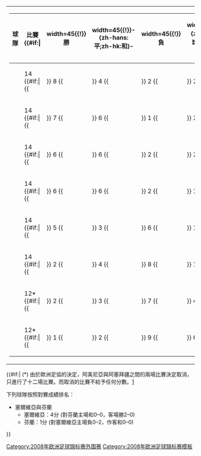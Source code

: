 {|
|-
|<!-- GROUP STANDINGS TABLE-->
{| class="wikitable" style="text-align: center; font-size: smaller;"
|-
!width=165|球隊
!width=60|比賽
{{#if:{{{expanded|}}}|
!width=45{{!}}勝
!width=45{{!}}-{zh-hans:平;zh-hk:和}-
!width=45{{!}}負
!width=60{{!}}-{zh-hans:進球;zh-hk:入球}-
!width=60{{!}}失球
!width=75{{!}}-{zh-hans:净胜;zh-hk:得失球}-
}}
!width=60|積分
|- bgcolor="#ccffcc"
|align="left"|{{fb|POL}}
|14 {{#if:{{{expanded|}}}|{{!!}} 8 {{!!}} 4 {{!!}} 2 {{!!}} 24 {{!!}} 12 {{!!}} +12 }}||'''28'''
|- bgcolor="#ccffcc"
|align="left"|{{fb|POR}}
|14 {{#if:{{{expanded|}}}|{{!!}} 7 {{!!}} 6 {{!!}} 1 {{!!}} 24 {{!!}} 10 {{!!}} +14 }}||'''27'''
|-
|align="left"|{{fb|SRB}}
|14 {{#if:{{{expanded|}}}|{{!!}} 6 {{!!}} 6 {{!!}} 2 {{!!}} 22 {{!!}} 11 {{!!}} +11 }}||'''24'''
|-
|align="left"|{{fb|FIN}}
|14 {{#if:{{{expanded|}}}|{{!!}} 6 {{!!}} 6 {{!!}} 2 {{!!}} 13 {{!!}} 7 {{!!}} +6 }}||'''24'''
|-
|align="left"|{{fb|BEL}}
|14 {{#if:{{{expanded|}}}|{{!!}} 5 {{!!}} 3 {{!!}} 6 {{!!}} 14 {{!!}} 16 {{!!}} &minus;2 }}||'''18'''
|-
|align="left"|{{fb|KAZ}}
|14 {{#if:{{{expanded|}}}|{{!!}} 2 {{!!}} 4 {{!!}} 8 {{!!}} 11 {{!!}} 21 {{!!}} &minus;10 }}||'''10'''
|-
|align="left"|{{fb|ARM}}
|12* {{#if:{{{expanded|}}}|{{!!}} 2 {{!!}} 3 {{!!}} 7 {{!!}} 4 {{!!}} 13 {{!!}} &minus;9 }}||'''9'''
|-
|align="left"|{{fb|AZE}}
|12* {{#if:{{{expanded|}}}|{{!!}} 1 {{!!}} 2 {{!!}} 9 {{!!}} 6 {{!!}} 28 {{!!}} &minus;22 }}||'''5'''
|}
|<!-- FIXTURES TABLE -->
{{#if:{{{fixtures|}}}|
{{{!}} class="wikitable" style="text-align:center; font-size:smaller;"
{{!}}-
!&nbsp;
!width=40{{!}}[[亞美尼亞國家足球隊|ARM]]
!width=40{{!}}[[阿塞拜疆國家足球隊|AZE]]
!width=25{{!}}[[比利時國家足球隊|BEL]]
!width=25{{!}}[[芬蘭國家足球隊|FIN]]
!width=25{{!}}[[哈薩克國家足球隊|KAZ]]
!width=25{{!}}[[波蘭國家足球隊|POL]]
!width=25{{!}}[[葡萄牙國家足球隊|POR]]
!width=25{{!}}[[塞爾維亞國家足球隊|SRB]]
{{!}}-
![[亞美尼亞國家足球隊|阿美尼亞]] 
{{!}} &mdash;
{{!}} 取消*
{{!}} 0–1
{{!}} 0–0
{{!}} 0–1
{{!}} 1–0
{{!}} 1–1
{{!}} 0–0
{{!}}-
![[阿塞拜疆國家足球隊|阿塞拜疆]] 
{{!}} 取消*
{{!}} &mdash;
{{!}} 0–1
{{!}} 1–0
{{!}} 1–1
{{!}} 1–3
{{!}} 0–2
{{!}} 1–6
{{!}}-
![[比利時國家足球隊|比利時]] 
{{!}} 3–0
{{!}} 3–0
{{!}} &mdash;
{{!}} 0–0
{{!}} 0–0
{{!}} 0–1
{{!}} 1–2
{{!}} 3–2
{{!}}-
![[芬蘭國家足球隊|芬蘭]] 
{{!}} 1–0
{{!}} 2–1
{{!}} 2–0
{{!}} &mdash;
{{!}} 2–1
{{!}} 0–0
{{!}} 1–1
{{!}} 0–2
{{!}}-
![[哈薩克國家足球隊|哈薩克]] 
{{!}} 1–2
{{!}} 1–1
{{!}} 2–2
{{!}} 0–2
{{!}} &mdash;
{{!}} 0–1
{{!}} 1–2
{{!}} 2–1
{{!}}-
![[波蘭國家足球隊|波蘭]] 
{{!}} 1–0
{{!}} 5–0
{{!}} 2–0
{{!}} 1–3
{{!}} 3–1
{{!}} &mdash;
{{!}} 2–1
{{!}} 1–1
{{!}}-
![[葡萄牙國家足球隊|葡萄牙]] 
{{!}} 1–0
{{!}} 3–0
{{!}} 4–0
{{!}} 0–0
{{!}} 3–0
{{!}} 2–2
{{!}} &mdash;
{{!}} 1–1
{{!}}-
![[塞爾維亞國家足球隊|塞爾維亞]] 
{{!}} 3–0
{{!}} 1–0
{{!}} 1–0
{{!}} 0–0
{{!}} 1–0
{{!}} 2–2
{{!}} 1–1
{{!}} &mdash;
{{!}}}
}}
|}
{{#if:{{{tiebreakers|}}}|
(*) 由於歐洲足協的決定，阿美尼亞與阿塞拜疆之間的兩場比賽決定取消，只進行了十二場比賽。而取消的比賽不給予任何分數。[http://uk.reuters.com/article/worldFootballNews/idUKL2321872720070623]

下列球隊按照對賽成績排名：
*塞爾維亞與芬蘭
**塞爾維亞：4分 (對芬蘭主場和0–0，客場勝2–0)
**芬蘭：1分 (對塞爾維亞主場負0–2，作客和0–0)
}}<noinclude>
[[Category:2008年欧洲足球锦标赛外‎围赛]]
[[Category:2008年欧洲足球锦标赛模板]]
</noinclude>